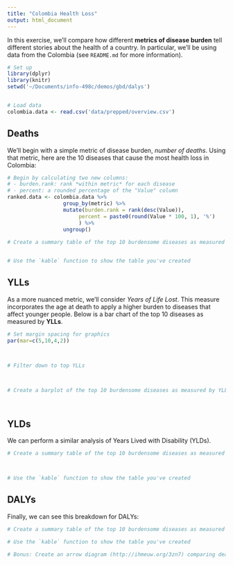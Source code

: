 ```yaml
---
title: "Colombia Health Loss"
output: html_document
---
```


In this exercise, we'll compare how different **metrics of disease burden** tell different stories about the health of a country. In particular, we'll be using data from the Colombia (see `README.md` for more information). 

```r
# Set up 
library(dplyr)
library(knitr)
setwd('~/Documents/info-498c/demos/gbd/dalys')


# Load data
colombia.data <- read.csv('data/prepped/overview.csv')

```

## Deaths
We'll begin with a simple metric of disease burden, _number of deaths_. Using that metric, here are the 10 diseases that cause the most health loss in Colombia:

```r
# Begin by calculating two new columns:
# - burden.rank: rank *within metric* for each disease
# - percent: a rounded percentage of the "Value" column
ranked.data <- colombia.data %>% 
                  group_by(metric) %>% 
                  mutate(burden.rank = rank(desc(Value)),
                       percent = paste0(round(Value * 100, 1), '%')
                       ) %>% 
                  ungroup()
                  
# Create a summary table of the top 10 burdensome diseases as measured by deaths


# Use the `kable` function to show the table you've created

```

## YLLs
As a more nuanced metric, we'll consider _Years of Life Lost_. This measure incorporates the age at death to apply a higher burden to diseases that affect younger people. Below is a bar chart of the top 10 diseases as measured by **YLLs**. 

```r
# Set margin spacing for graphics
par(mar=c(5,10,4,2))



# Filter down to top YLLs



# Create a barplot of the top 10 burdensome diseases as measured by YLLs




```

## YLDs
We can perform a similar analysis of Years Lived with Disability (YLDs).

```r
# Create a summary table of the top 10 burdensome diseases as measured by YLDs



# Use the `kable` function to show the table you've created


```

## DALYs
Finally, we can see this breakdown for DALYs:

```r
# Create a summary table of the top 10 burdensome diseases as measured by DALYs

# Use the `kable` function to show the table you've created


```


```r
# Bonus: Create an arrow diagram (http://ihmeuw.org/3zn7) comparing deaths to YLLs
```